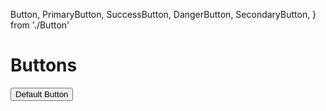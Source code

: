   Button,
  PrimaryButton,
  SuccessButton,
  DangerButton,
  SecondaryButton,
} from './Button'


# Buttons

<Playground>
  <Rows gap="5px">
    <Button>Default Button</Button>
  </Rows>
</Playground>
